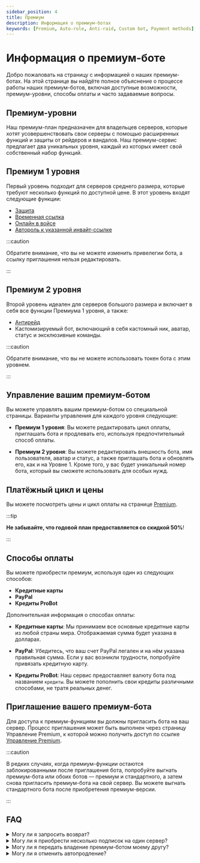```yaml
---
sidebar_position: 4
title: Премиум
description: Информация о премиум-ботах
keywords: [Premium, Auto-role, Anti-raid, Custom bot, Payment methods] 
---
```


# Информация о премиум-боте

Добро пожаловать на страницу с информацией о наших премиум-ботах. На этой странице вы найдёте полное объяснение о процессе работы наших премиум-ботов, включая доступные возможности, премиум-уровни, способы оплаты и часто задаваемые вопросы.

## Премиум-уровни

Наш премиум-план предназначен для владельцев серверов, которые хотят усовершенствовать свои серверы с помощью расширенных функций и защиты от рейдеров и вандалов. Наш премиум-сервис предлагает два уникальных уровня, каждый из которых имеет свой собственный набор функций.

## Премиум 1 уровня

Первый уровень подходит для серверов среднего размера, которые требуют несколько функций по доступной цене. В этот уровень входят следующие функции:

- [Защита](/modules/vip_protection.mdx)
- [Временная ссылка](/modules/temp_link.mdx) 
- [Онлайн в войсе](/modules/voice_online.mdx)
- [Автороль к указанной инвайт-ссылке](/modules/auto_role.mdx)

:::caution

Обратите внимание, что вы не можете изменить привелегии бота, а ссылку приглашения нельзя редактировать.

:::

## Премиум 2 уровня

Второй уровень идеален для серверов большого размера и включает в себя все функции Премиума 1 уровня, а также:

- [Антирейд](/modules/anti_raid.mdx)
- Кастомизируемый бот, включающий в себя кастомный ник, аватар, статус и эксклюзивные команды.

:::caution

Обратите внимание, что вы не можете использовать токен бота с этим уровнем.

:::

## Управление вашим премиум-ботом

Вы можете управлять вашим премиум-ботом со специальной страницы. Варианты управления для каждого уровня следующие:

- **Премиум 1 уровня**: Вы можете редактировать цикл оплаты, приглашать бота и продлевать его, используя предпочтительный способ оплаты.

- **Премиум 2 уровня**: Вы можете редактировать внешность бота, имя пользователя, аватар и статус, а также приглашать бота и обновлять его, как и на Уровне 1. Кроме того, у вас будет уникальный номер бота, который вы сможете использовать для особых нужд.

## Платёжный цикл и цены

Вы можете посмотреть цены и цикл оплаты на странице [Premium](https://probot.io/premium).

:::tip

__Не забывайте, что годовой план предоставляется со скидкой 50%__!

:::

## Способы оплаты

Вы можете приобрести премиум, используя один из следующих способов:

- **Кредитные карты**
- **PayPal**
- **Кредиты ProBot**

Дополнительная информация о способах оплаты:

- **__Кредитные карты__**: Мы принимаем все основные кредитные карты из любой страны мира. Отображаемая сумма будет указана в долларах.

- **__PayPal__**: Убедитесь, что ваш счет PayPal легален и на нём указана правильная сумма. Если у вас возникли трудности, попробуйте привязать кредитную карту.

- **__Кредиты ProBot__**: Наш сервис предоставляет валюту бота под названием `кредиты`. Вы можете пополнить свои кредиты различными способами, не тратя реальных денег.

## Приглашение вашего премиум-бота

Для доступа к премиум-функциям вы должны пригласить бота на ваш сервер. Процесс приглашения может быть выполнен через страницу Управление Premium, к которой можно получить доступ по ссылке [Управление Premium](https://probot.io/premium/manage).

:::caution

В редких случаях, когда премиум-функции остаются заблокированными после приглашения бота, попробуйте выгнать премиум-бота или обоих ботов — премиум и стандартного, а затем снова пригласить премиум-бота на свой сервер. Вы можете выгнать стандартного бота после приобретения премиум-версии. 

:::

## FAQ

<details>
<summary>Могу ли я запросить возврат?</summary>

Да, вы можете. Тем не менее, сначала вы должны посмотреть политику возврата и запросить возврат в течение семи дней с даты первоначальной покупки по уважительной причине.

</details>

<details>

<summary>Могу ли я приобрести несколько подписок на один сервер?</summary>

Нет, вы можете иметь только одного премиум-бота на сервер.

</details>

<details>

<summary>Могу ли я передать владение премиум-ботом моему другу?</summary>

Да, вы можете! Однако это ограничено Премиумом 2 уровня.

</details>


<details>

<summary>Могу ли я отменить автопродление?</summary>

Да, вы действительно можете! Через страницу Управление Premium, нажав на кнопку отменить.


</details>
